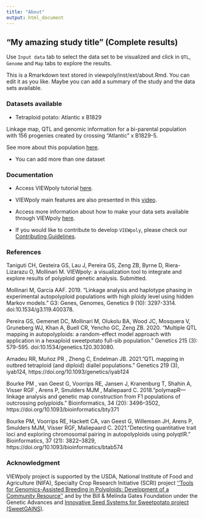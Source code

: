 ---
title: "About"
output: html_document
---

## "My amazing study title" (Complete results)

Use `Input data` tab to select the data set to be visualized and click in `QTL`, `Genome` and `Map` tabs to explore the results.

This is a Rmarkdown text stored in viewpoly/inst/ext/about.Rmd. You can edit it as you like. Maybe you can add a summary of the study and the data sets available.

### Datasets available

* Tetraploid potato: Atlantic x B1829

Linkage map, QTL and genomic information for a bi-parental population with 156 progenies created by crossing "Atlantic" x B1829-5.

See more about this population [here](https://www.nature.com/articles/s41437-021-00416-x).

* You can add more than one dataset

### Documentation

* Access VIEWpoly tutorial [here](https://cristianetaniguti.github.io/viewpoly_vignettes/VIEWpoly_tutorial.html).

* VIEWpoly main features are also presented in this [video](https://www.youtube.com/watch?v=OBt_jebhfeY).

* Access more information about how to make your data sets available through VIEWpoly [here](https://cristianetaniguti.github.io/viewpoly_vignettes/Publish_data_VIEWpoly.html).

* If you would like to contribute to develop `VIEWpoly`, please check our [Contributing Guidelines](https://cristianetaniguti.github.io/viewpoly_vignettes/Contributing_guidelines.html).

### References

Taniguti CH, Gesteira GS, Lau J, Pereira GS, Zeng ZB, Byrne D, Riera-Lizarazu O, Mollinari M. VIEWpoly: a visualization tool to integrate and explore results of polyploid genetic analysis. Submitted.

Mollinari M, Garcia AAF. 2019. “Linkage analysis and haplotype phasing in experimental autopolyploid populations with high ploidy level using hidden Markov models.” G3: Genes, Genomes, Genetics 9 (10): 3297-3314. doi:10.1534/g3.119.400378.

Pereira GS, Gemenet DC, Mollinari M, Olukolu BA, Wood JC, Mosquera V, Gruneberg WJ, Khan A, Buell CR, Yencho GC, Zeng ZB. 2020. “Multiple QTL mapping in autopolyploids: a random-effect model approach with application in a hexaploid sweetpotato full-sib population.” Genetics 215 (3): 579-595. doi:10.1534/genetics.120.303080.

Amadeu RR, Muñoz PR , Zheng C, Endelman JB. 2021."QTL mapping in outbred tetraploid (and diploid) diallel populations." Genetics 219 (3), iyab124, https://doi.org/10.1093/genetics/iyab124

Bourke PM , van Geest G, Voorrips RE, Jansen J, Kranenburg T, Shahin A, Visser RGF , Arens P, Smulders MJM , Maliepaard C. 2018."polymapR—linkage analysis and genetic map construction from F1 populations of outcrossing polyploids." Bioinformatics, 34 (20): 3496–3502, https://doi.org/10.1093/bioinformatics/bty371

Bourke PM, Voorrips RE, Hackett CA, van Geest G, Willemsen JH, Arens P, Smulders MJM, Visser RGF, Maliepaard C. 2021."Detecting quantitative trait loci and exploring chromosomal pairing in autopolyploids using polyqtlR." Bioinformatics, 37 (21): 3822–3829, https://doi.org/10.1093/bioinformatics/btab574

### Acknowledgment

VIEWpoly project is supported by the USDA, National Institute of Food and Agriculture (NIFA), Specialty Crop Research Initiative (SCRI) project [‘‘Tools for Genomics-Assisted Breeding in Polyploids: Development of a Community Resource’’](https://www.polyploids.org/)  and by the Bill & Melinda Gates Foundation under the Genetic Advances and [Innovative Seed Systems for Sweetpotato project (SweetGAINS)](https://cgspace.cgiar.org/handle/10568/106838).
